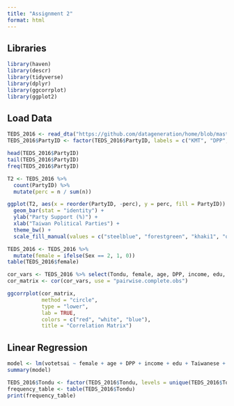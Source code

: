 ---
title: "Assignment 2"
format: html
---

## Libraries

```{r}
library(haven)
library(descr)
library(tidyverse)
library(dplyr)
library(ggcorrplot)
library(ggplot2)
```

## Load Data

```{r}
TEDS_2016 <- read_dta("https://github.com/datageneration/home/blob/master/DataProgramming/data/TEDS_2016.dta?raw=true")
TEDS_2016$PartyID <- factor(TEDS_2016$PartyID, labels = c("KMT", "DPP", "NP", "PFP", "TSU", "NPP", "NA"))
```



```{r party_id_analysis}
head(TEDS_2016$PartyID)
tail(TEDS_2016$PartyID)
freq(TEDS_2016$PartyID)
```

```{r party_support_plot}
T2 <- TEDS_2016 %>%
  count(PartyID) %>%
  mutate(perc = n / sum(n))

ggplot(T2, aes(x = reorder(PartyID, -perc), y = perc, fill = PartyID)) +
  geom_bar(stat = "identity") +
  ylab("Party Support (%)") +
  xlab("Taiwan Political Parties") +
  theme_bw() +
  scale_fill_manual(values = c("steelblue", "forestgreen", "khaki1", "orange", "goldenrod", "yellow", "grey"))
```

```{r create_female_variable}
TEDS_2016 <- TEDS_2016 %>%
  mutate(female = ifelse(Sex == 2, 1, 0))
table(TEDS_2016$female)
```

```{r correlation_analysis}
cor_vars <- TEDS_2016 %>% select(Tondu, female, age, DPP, income, edu, Taiwanese, Econ_worse)
cor_matrix <- cor(cor_vars, use = "pairwise.complete.obs")

ggcorrplot(cor_matrix, 
           method = "circle", 
           type = "lower",
           lab = TRUE,
           colors = c("red", "white", "blue"),
           title = "Correlation Matrix")
```

## Linear Regression

```{r linear_regression}
model <- lm(votetsai ~ female + age + DPP + income + edu + Taiwanese + Econ_worse, data = TEDS_2016)
summary(model)
```

```{r tondu_frequency}
TEDS_2016$Tondu <- factor(TEDS_2016$Tondu, levels = unique(TEDS_2016$Tondu), labels = c("Unification now", "Status quo, unif. in future", "Status quo, decide later", "Status quo forever", "Status quo, indep. in future", "Independence now", "No response"))
frequency_table <- table(TEDS_2016$Tondu)
print(frequency_table)
```
